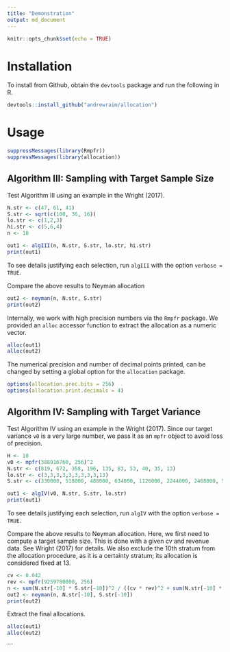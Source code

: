```yaml
---
title: "Demonstration"
output: md_document
---
```


```r
knitr::opts_chunk$set(echo = TRUE)
```

# Installation
To install from Github, obtain the `devtools` package and run the following in R.

```r
devtools::install_github("andrewraim/allocation")
```

# Usage

```r
suppressMessages(library(Rmpfr))
suppressMessages(library(allocation))
```

## Algorithm III: Sampling with Target Sample Size
Test Algorithm III using an example in the Wright (2017).

```r
N.str <- c(47, 61, 41)
S.str <- sqrt(c(100, 36, 16))
lo.str <- c(1,2,3)
hi.str <- c(5,6,4)
n <- 10

out1 <- algIII(n, N.str, S.str, lo.str, hi.str)
print(out1)
```
To see details justifying each selection, run `algIII` with the option `verbose = TRUE`.

Compare the above results to Neyman allocation
```r
out2 <- neyman(n, N.str, S.str)
print(out2)
```

Internally, we work with high precision numbers via the `Rmpfr` package. We provided an `alloc` accessor function to extract the allocation as a numeric vector.

```r
alloc(out1)
alloc(out2)
```

The numerical precision and number of decimal points printed, can be changed by setting a global option for the `allocation` package.
```r
options(allocation.prec.bits = 256)
options(allocation.print.decimals = 4)
```

## Algorithm IV: Sampling with Target Variance
Test Algorithm IV using an example in the Wright (2017). Since our target variance `v0` is a very large number, we pass it as an `mpfr` object to avoid loss of precision.
```r
H <- 10
v0 <- mpfr(388910760, 256)^2
N.str <- c(819, 672, 358, 196, 135, 83, 53, 40, 35, 13)
lo.str <- c(3,3,3,3,3,3,3,3,3,13)
S.str <- c(330000, 518000, 488000, 634000, 1126000, 2244000, 2468000, 5869000, 29334000, 1233311000)

out1 <- algIV(v0, N.str, S.str, lo.str)
print(out1)
```
To see details justifying each selection, run `algIV` with the option `verbose = TRUE`.

Compare the above results to Neyman allocation. Here, we first need to compute a target sample size. This is done with a given cv and revenue data. See Wright (2017) for details. We also exclude the 10th stratum from the allocation procedure, as it is a certainty stratum; its allocation is considered fixed at 13.
```r
cv <- 0.042
rev <- mpfr(9259780000, 256)
n <- sum(N.str[-10] * S.str[-10])^2 / ((cv * rev)^2 + sum(N.str[-10] * S.str[-10]^2))
out2 <- neyman(n, N.str[-10], S.str[-10])
print(out2)
```

Extract the final allocations.
```r
alloc(out1)
alloc(out2)
```

```